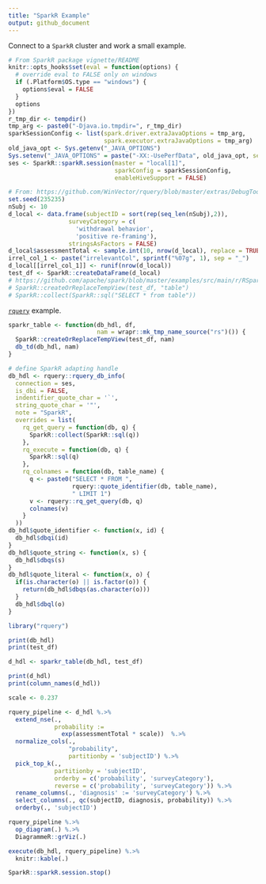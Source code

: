 ```yaml
---
title: "SparkR Example"
output: github_document
---
```


Connect to a `SparkR` cluster and work a small example.

```r
# From SparkR package vignette/README
knitr::opts_hooks$set(eval = function(options) {
  # override eval to FALSE only on windows
  if (.Platform$OS.type == "windows") {
    options$eval = FALSE
  }
  options
})
r_tmp_dir <- tempdir()
tmp_arg <- paste0("-Djava.io.tmpdir=", r_tmp_dir)
sparkSessionConfig <- list(spark.driver.extraJavaOptions = tmp_arg,
                           spark.executor.extraJavaOptions = tmp_arg)
old_java_opt <- Sys.getenv("_JAVA_OPTIONS")
Sys.setenv("_JAVA_OPTIONS" = paste("-XX:-UsePerfData", old_java_opt, sep = " "))
ses <- SparkR::sparkR.session(master = "local[1]", 
                              sparkConfig = sparkSessionConfig, 
                              enableHiveSupport = FALSE)
```


```r
# From: https://github.com/WinVector/rquery/blob/master/extras/DebugToolsForBigData.md
set.seed(235235)
nSubj <- 10
d_local <- data.frame(subjectID = sort(rep(seq_len(nSubj),2)),
                 surveyCategory = c(
                   'withdrawal behavior',
                   'positive re-framing'),
                 stringsAsFactors = FALSE)
d_local$assessmentTotal <- sample.int(10, nrow(d_local), replace = TRUE)
irrel_col_1 <- paste("irrelevantCol", sprintf("%07g", 1), sep = "_")
d_local[[irrel_col_1]] <- runif(nrow(d_local))
test_df <- SparkR::createDataFrame(d_local)
# https://github.com/apache/spark/blob/master/examples/src/main/r/RSparkSQLExample.R
# SparkR::createOrReplaceTempView(test_df, "table")
# SparkR::collect(SparkR::sql("SELECT * from table"))
```

[`rquery`](https://winvector.github.io/rquery/) example.

```r


sparkr_table <- function(db_hdl, df, 
                         nam = wrapr::mk_tmp_name_source("rs")()) {
  SparkR::createOrReplaceTempView(test_df, nam)
  db_td(db_hdl, nam)
}

# define SparkR adapting handle
db_hdl <- rquery::rquery_db_info(
  connection = ses,
  is_dbi = FALSE,
  indentifier_quote_char = '`',
  string_quote_char = '"',
  note = "SparkR",
  overrides = list(
    rq_get_query = function(db, q) {
      SparkR::collect(SparkR::sql(q))
    },
    rq_execute = function(db, q) {
      SparkR::sql(q)
    },
    rq_colnames = function(db, table_name) {
      q <- paste0("SELECT * FROM ",
                  rquery::quote_identifier(db, table_name),
                  " LIMIT 1")
      v <- rquery::rq_get_query(db, q)
      colnames(v)
    }
  ))
db_hdl$quote_identifier <- function(x, id) {
  db_hdl$dbqi(id)
}
db_hdl$quote_string <- function(x, s) {
  db_hdl$dbqs(s)
}
db_hdl$quote_literal <- function(x, o) {
  if(is.character(o) || is.factor(o)) {
    return(db_hdl$dbqs(as.character(o)))
  }
  db_hdl$dbql(o)
}
```

```r
library("rquery")

print(db_hdl)
print(test_df)

d_hdl <- sparkr_table(db_hdl, test_df)

print(d_hdl)
print(column_names(d_hdl))

scale <- 0.237

rquery_pipeline <- d_hdl %.>%
  extend_nse(.,
             probability :=
               exp(assessmentTotal * scale))  %.>% 
  normalize_cols(.,
                 "probability",
                 partitionby = 'subjectID') %.>%
  pick_top_k(.,
             partitionby = 'subjectID',
             orderby = c('probability', 'surveyCategory'),
             reverse = c('probability', 'surveyCategory')) %.>%
  rename_columns(., 'diagnosis' := 'surveyCategory') %.>%
  select_columns(., qc(subjectID, diagnosis, probability)) %.>%
  orderby(., 'subjectID') 

rquery_pipeline %.>%
  op_diagram(.) %.>% 
  DiagrammeR::grViz(.)

execute(db_hdl, rquery_pipeline) %.>%
  knitr::kable(.)
```


```r
SparkR::sparkR.session.stop()
```
